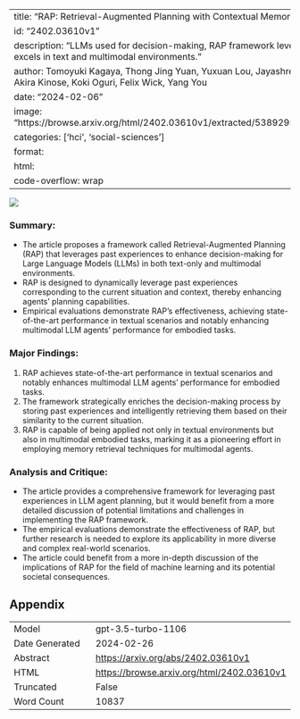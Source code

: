 
---
title: "RAP: Retrieval-Augmented Planning with Contextual Memory for Multimodal LLM Agents"
id: "2402.03610v1"
description: "LLMs used for decision-making, RAP framework leverages past experiences, excels in text and multimodal environments."
author: Tomoyuki Kagaya, Thong Jing Yuan, Yuxuan Lou, Jayashree Karlekar, Sugiri Pranata, Akira Kinose, Koki Oguri, Felix Wick, Yang You
date: "2024-02-06"
image: "https://browse.arxiv.org/html/2402.03610v1/extracted/5389295/figure/pipeline_v2_mod.png"
categories: ['hci', 'social-sciences']
format:
  html:
    code-overflow: wrap
---

![](https://browse.arxiv.org/html/2402.03610v1/extracted/5389295/figure/pipeline_v2_mod.png)

### **Summary:**
- The article proposes a framework called Retrieval-Augmented Planning (RAP) that leverages past experiences to enhance decision-making for Large Language Models (LLMs) in both text-only and multimodal environments.
- RAP is designed to dynamically leverage past experiences corresponding to the current situation and context, thereby enhancing agents’ planning capabilities.
- Empirical evaluations demonstrate RAP’s effectiveness, achieving state-of-the-art performance in textual scenarios and notably enhancing multimodal LLM agents’ performance for embodied tasks.

### **Major Findings:**
1. RAP achieves state-of-the-art performance in textual scenarios and notably enhances multimodal LLM agents’ performance for embodied tasks.
2. The framework strategically enriches the decision-making process by storing past experiences and intelligently retrieving them based on their similarity to the current situation.
3. RAP is capable of being applied not only in textual environments but also in multimodal embodied tasks, marking it as a pioneering effort in employing memory retrieval techniques for multimodal agents.

### **Analysis and Critique:**
- The article provides a comprehensive framework for leveraging past experiences in LLM agent planning, but it would benefit from a more detailed discussion of potential limitations and challenges in implementing the RAP framework.
- The empirical evaluations demonstrate the effectiveness of RAP, but further research is needed to explore its applicability in more diverse and complex real-world scenarios.
- The article could benefit from a more in-depth discussion of the implications of RAP for the field of machine learning and its potential societal consequences.

## Appendix

|          |          |
|----------|----------|
| Model     | gpt-3.5-turbo-1106       |
| Date Generated     | 2024-02-26       |
| Abstract | [https://arxiv.org/abs/2402.03610v1](https://arxiv.org/abs/2402.03610v1)        |
| HTML     | [https://browse.arxiv.org/html/2402.03610v1](https://browse.arxiv.org/html/2402.03610v1)       |
| Truncated       | False       |
| Word Count       | 10837       |
